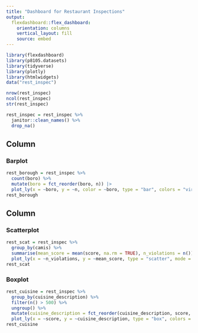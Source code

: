 ```yaml
---
title: "Dashboard for Restaurant Inspections"
output: 
  flexdashboard::flex_dashboard:
    orientation: columns
    vertical_layout: fill
    source: embed
---
```


```r
library(flexdashboard)
library(p8105.datasets)
library(tidyverse)
library(plotly)
library(htmlwidgets)
data("rest_inspec")

nrow(rest_inspec)
ncol(rest_inspec)
str(rest_inspec)

rest_inspec = rest_inspec %>% 
  janitor::clean_names() %>%
  drop_na()
```

Column {data-width=650}
-----------------------------------------------------------------------

### Barplot

```r
rest_borough = rest_inspec %>% 
  count(boro) %>% 
  mutate(boro = fct_reorder(boro, n)) |> 
  plot_ly(x = ~boro, y = ~n, color = ~boro, type = "bar", colors = "viridis")
rest_borough
```

Column {data-width=350}
-----------------------------------------------------------------------

### Scatterplot

```r
rest_scat = rest_inspec %>%
  group_by(camis) %>%
  summarise(mean_score = mean(score, na.rm = TRUE), n_violations = n()) %>%
  plot_ly(x = ~n_violations, y = ~mean_score, type = "scatter", mode = "markers", marker = list(opacity = 0.5))
rest_scat
```

### Boxplot

```r
rest_cuisine = rest_inspec %>% 
  group_by(cuisine_description) %>%
  filter(n() > 500) %>%  
  ungroup() %>%
  mutate(cuisine_description = fct_reorder(cuisine_description, score, median)) %>% 
  plot_ly(x = ~score, y = ~cuisine_description, type = "box", colors = "pink")
rest_cuisine
```

